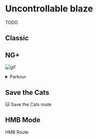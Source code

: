
# Uncontrollable blaze
<Callout>
  TODO
</Callout>

## Classic

## NG+

![gif](/lvl6-parkour.webp)
<details>
  <summary>Parkour</summary>
  Attribution: Discovered by nonreason, Developed by hinamega (2023/05/23)  
  In NG+, since you already have Roll at this stage, it is possible to Parkour! over the fence, skipping the entire level.  
  1) Align your head with the ceiling next to the ladder
  2) Press Right to dismount the ladder
  3) Jump-Roll the moment the firefigther is about to dismount the ladder
</details>

## Save the Cats

🐱 Save the Cats route

## HMB Mode

HMB Route